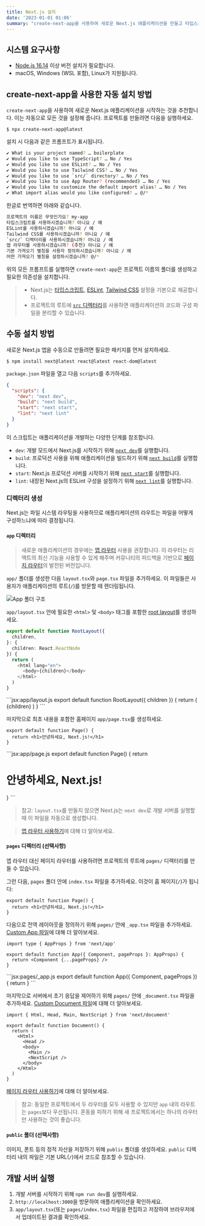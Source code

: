 ```yaml
---
title: Next.js 설치
date: '2023-01-01 01:06'
summary: "create-next-app을 사용하여 새로운 Next.js 애플리케이션을 만들고 타입스크립트, 스타일 및 next.config.js 파일 설정하는 법을 알아봅니다."
---
```


<TOCInline toc={props.toc} asDisclosure />

## 시스템 요구사항

- [Node.js 16.14](https://nodejs.org/) 이상 버전 설치가 필요합니다.
- macOS, Windows (WSL 포함), Linux가 지원됩니다.

## create-next-app을 사용한 자동 설치 방법

`create-next-app`을 사용하여 새로운 Next.js 애플리케이션을 시작하는 것을 추천합니다. 이는 자동으로 모든 것을 설정해 줍니다. 프로젝트를 만들려면 다음을 실행하세요.

```bash:터미널
$ npx create-next-app@latest
```

설치 시 다음과 같은 프롬프트가 표시됩니다.
```bash
✔ What is your project named? … boilerplate
✔ Would you like to use TypeScript? … No / Yes
✔ Would you like to use ESLint? … No / Yes
✔ Would you like to use Tailwind CSS? … No / Yes
✔ Would you like to use `src/` directory? … No / Yes
✔ Would you like to use App Router? (recommended) … No / Yes
✔ Would you like to customize the default import alias? … No / Yes
✔ What import alias would you like configured? … @/*
```

한글로 번역하면 아래와 같습니다.
```bash
프로젝트의 이름은 무엇인가요? my-app
타입스크립트를 사용하시겠습니까? 아니요 / 예
ESLint를 사용하시겠습니까? 아니요 / 예
Tailwind CSS를 사용하시겠습니까? 아니요 / 예
`src/` 디렉터리를 사용하시겠습니까? 아니요 / 예
앱 라우터를 사용하시겠습니까? (추천) 아니요 / 예
기본 가져오기 별칭을 사용자 정의하시겠습니까? 아니요 / 예
어떤 가져오기 별칭을 설정하시겠습니까? @/*
```

위의 모든 프롬프트를 실행하면 `create-next-app`은 프로젝트 이름의 폴더를 생성하고 필요한 의존성을 설치합니다.

> - Next.js는 [타입스크립트](/docs/app/building-your-application/configuring/typescript), [ESLint](/docs/app/building-your-application/configuring/eslint), [Tailwind CSS](/docs/app/building-your-application/styling/tailwind-css) 설정을 기본으로 제공합니다.
> - 프로젝트의 루트에 [`src` 디렉터리](/docs/app/building-your-application/configuring/src-directory)를 사용하면 애플리케이션의 코드와 구성 파일을 분리할 수 있습니다.

## 수동 설치 방법
새로운 Next.js 앱을 수동으로 만들려면 필요한 패키지를 먼저 설치하세요.

```bash:터미널
$ npm install next@latest react@latest react-dom@latest
```

`package.json` 파일을 열고 다음 `scripts`를 추가하세요.

```json:package.json
{
  "scripts": {
    "dev": "next dev",
    "build": "next build",
    "start": "next start",
    "lint": "next lint"
  }
}
```

이 스크립트는 애플리케이션을 개발하는 다양한 단계를 참조합니다.

- `dev`: 개발 모드에서 Next.js를 시작하기 위해 [`next dev`](/docs/app/api-reference/next-cli#development)를 실행합니다.
- `build`: 프로덕션 사용을 위해 애플리케이션을 빌드하기 위해 [`next build`](/docs/app/api-reference/next-cli#build)를 실행합니다.
- `start`: Next.js 프로덕션 서버를 시작하기 위해 [`next start`](/docs/app/api-reference/next-cli#production)를 실행합니다.
- `lint`: 내장된 Next.js의 ESLint 구성을 설정하기 위해 [`next lint`](/docs/app/api-reference/next-cli#lint)를 실행합니다.

### 디렉터리 생성

Next.js는 파일 시스템 라우팅을 사용하므로 애플리케이션의 라우트는 파일을 어떻게 구성하느냐에 따라 결정됩니다.

#### `app` 디렉터리

> 새로운 애플리케이션의 경우에는 [앱 라우터](/docs/app) 사용을 권장합니다. 이 라우터는 리액트의 최신 기능을 사용할 수 있게 해주며 커뮤니티의 피드백을 기반으로 [페이지 라우터](/docs/pages)의 발전된 버전입니다.

`app/` 폴더를 생성한 다음 `layout.tsx`와 `page.tsx` 파일을 추가하세요. 이 파일들은 사용자가 애플리케이션의 루트(`/`)를 방문할 때 렌더링됩니다.

![App 폴더 구조](https://nextjs.org/_next/image?url=%2Fdocs%2Flight%2Fapp-getting-started.png&w=1920&q=75&dpl=dpl_99NrkuXSXU1aYrdcBbzPCEoaGY4x)

`app/layout.tsx` 안에 필요한 `<html>` 및 `<body>` 태그를 포함한 [root layout](/docs/app/building-your-application/routing/pages-and-layouts#root-layout-required)를 생성하세요.

```tsx:app/layout.ts
export default function RootLayout({
  children,
}: {
  children: React.ReactNode
}) {
  return (
    <html lang="en">
      <body>{children}</body>
    </html>
  )
}
```

<ToggleContent title="자바스크립트 코드">
```jsx:app/layout.js
export default function RootLayout({ children }) {
  return (
    <html lang="en">
      <body>{children}</body>
    </html>
  )
}
```
</ToggleContent>

마지막으로 최초 내용을 포함한 홈페이지 `app/page.tsx`를 생성하세요.

```tsx:app/page.tsx
export default function Page() {
  return <h1>안녕하세요, Next.js!</h1>
}
```
<ToggleContent title="자바스크립트 코드">
```jsx:app/page.js
export default function Page() {
  return <h1>안녕하세요, Next.js!</h1>
}
```
</ToggleContent>

> 참고: `layout.tsx`를 만들지 않으면 Next.js는 `next dev`로 개발 서버를 실행할 때 이 파일을 자동으로 생성합니다.

> [앱 라우터 사용하기](/docs/app/building-your-application/routing/defining-routes)에 대해 더 알아보세요.

#### `pages` 디렉터리 (선택사항)

앱 라우터 대신 페이지 라우터를 사용하려면 프로젝트의 루트에 `pages/` 디렉터리를 만들 수 있습니다.

그런 다음, `pages` 폴더 안에 `index.tsx` 파일을 추가하세요. 이것이 홈 페이지(`/`)가 됩니다:

```tsx:pages/index.tsx
export default function Page() {
  return <h1>안녕하세요, Next.js!</h1>
}
```

다음으로 전역 레이아웃을 정의하기 위해 `pages/` 안에 `_app.tsx` 파일을 추가하세요. [Custom App 파일](/docs/pages/building-your-application/routing/custom-app)에 대해 더 알아보세요.

```tsx:pages/_app.tsx
import type { AppProps } from 'next/app'

export default function App({ Component, pageProps }: AppProps) {
  return <Component {...pageProps} />
}
```

<ToggleContent title="자바스크립트 코드">
```jsx:pages/_app.js
export default function App({ Component, pageProps }) {
  return <Component {...pageProps} />
}
```
</ToggleContent>

마지막으로 서버에서 초기 응답을 제어하기 위해 `pages/` 안에 `_document.tsx` 파일을 추가하세요. [Custom Document 파일](/docs/pages/building-your-application/routing/custom-document)에 대해 더 알아보세요.

```tsx:pages/_document.tsx
import { Html, Head, Main, NextScript } from 'next/document'

export default function Document() {
  return (
    <Html>
      <Head />
      <body>
        <Main />
        <NextScript />
      </body>
    </Html>
  )
}
```

[페이지 라우터 사용하기](/docs/pages/building-your-application/routing/pages-and-layouts)에 대해 더 알아보세요.

> 참고: 동일한 프로젝트에서 두 라우터를 모두 사용할 수 있지만 `app` 내의 라우트는 `pages`보다 우선됩니다. 혼동을 피하기 위해 새 프로젝트에서는 하나의 라우터만 사용하는 것이 좋습니다.

#### `public` 폴더 (선택사항)

이미지, 폰트 등의 정적 자산을 저장하기 위해 `public` 폴더를 생성하세요. `public` 디렉터리 내의 파일은 기본 URL(`/`)에서 코드로 참조할 수 있습니다.

## 개발 서버 실행

1. 개발 서버를 시작하기 위해 `npm run dev`를 실행하세요.
2. `http://localhost:3000`을 방문하여 애플리케이션을 확인하세요.
3. `app/layout.tsx`(또는 `pages/index.tsx`) 파일을 편집하고 저장하여 브라우저에서 업데이트된 결과를 확인하세요.